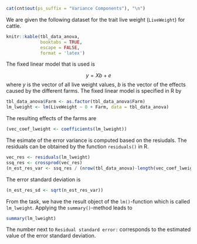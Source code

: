 ```r
cat(cnt$out(ps_suffix = "Variance Components"), "\n")
```
We are given the following dataset for the trait live weight (`LiveWeight`) for cattle.

\textit{Der folgende Datensatz umfasst das Merkmal Lebendgewicht (`LiveWeight`) von Rindern.}

```r
knitr::kable(tbl_data_anova,
             booktabs = TRUE,
             escape = FALSE,
             format = 'latex')
```

\begin{enumerate}
\item[a)] Compute the estimate of the error variance $\sigma_e^2$ from the residuals of the fixed linear model specified below.

\textit{Schätzen Sie die Fehlervarianz $\sigma_e^2$ basierend auf den Residuen des folgenden fixen Modells.}
\points{`r lPointsQ5$TaskA`}
\end{enumerate}


The fixed linear model that is used is 

$$y = Xb + e$$
where $y$ is the vector of all live weight values, $b$ is the vector of the effects caused by the different farms. The fixed linear model is specified in R by

```r
tbl_data_anova$Farm <- as.factor(tbl_data_anova$Farm)
lm_lweight <- lm(LiveWeight ~ 0 + Farm, data = tbl_data_anova)
```

The resulting effects of the farms are 

```r
(vec_coef_lweight <- coefficients(lm_lweight))
```


\solstart

The esimate of the error variance is computed based on the resiudals. The residuals can be obtained by the function `residuals()` in R.

```r
vec_res <- residuals(lm_lweight)
ssq_res <- crossprod(vec_res)
(n_est_res_var <- ssq_res / (nrow(tbl_data_anova)-length(vec_coef_lweight)))
```

The error standard deviation is 

```r
(n_est_res_sd <- sqrt(n_est_res_var))
```

\solend


\clearpage
\pagebreak



\begin{enumerate}
\item[b)] Verify your result from task a) with the output of the `summary()`-function applied to the result of the `lm()`-function

\textit{Verifizieren Sie das Resultat aus Aufgabe a) anhand des Outputs der `summary`-Funktion angewendet auf das Resultat der `lm()`-Funktion}
\points{`r lPointsQ5$TaskB`}
\end{enumerate}


\solstart

From the task, we have the result object of the `lm()`-function which is called `lm_lweight`. Applying the `summary()`-method leads to

```r
summary(lm_lweight)
```

The number next to `Residual standard error: ` corresponds to the estimated value of the error standard deviation.

\solend

